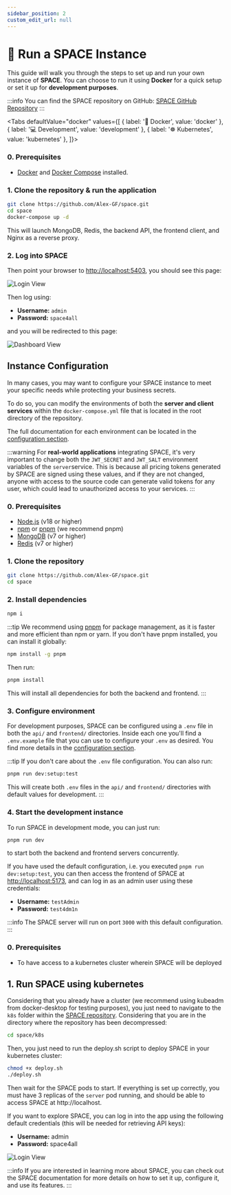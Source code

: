 ```yaml
---
sidebar_position: 2
custom_edit_url: null
---
```



# 🚀 Run a SPACE Instance

This guide will walk you through the steps to set up and run your own instance of **SPACE**. You can choose to run it using **Docker** for a quick setup or set it up for **development purposes**.

:::info
You can find the SPACE repository on GitHub: [SPACE GitHub Repository](https://github.com/Alex-GF/space)
:::

<Tabs
  defaultValue="docker"
  values={[
    { label: '🐳 Docker', value: 'docker' },
    { label: '💻 Development', value: 'development' },
    { label: '☸️ Kubernetes', value: 'kubernetes' },
  ]}>

<TabItem value="docker">

### 0. Prerequisites

   - [Docker](https://www.docker.com/) and [Docker Compose](https://docs.docker.com/compose/) installed.

### 1. Clone the repository & run the application

```sh
git clone https://github.com/Alex-GF/space.git
cd space
docker-compose up -d
```

This will launch MongoDB, Redis, the backend API, the frontend client, and Nginx as a reverse proxy.

### 2. Log into SPACE

Then point your browser to [http://localhost:5403](http://localhost:5403), you should see this page:

![Login View](../../../static/img/space/user-guides/login-view.png)

Then log using:

- **Username:** `admin`
- **Password:** `space4all`

and you will be redirected to this page:

![Dashboard View](../../../static/img/space/user-guides/dashboard-view.png)

## Instance Configuration

In many cases, you may want to configure your SPACE instance to meet your specific needs while protecting your business secrets.

To do so, you can modify the environments of both the **server and client services** within the `docker-compose.yml` file that is located in the root directory of the repository.

The full documentation for each environment can be located in the [configuration section](../space-config.mdx).

:::warning
For **real-world applications** integrating SPACE, it's very important to change both the `JWT_SECRET` and `JWT_SALT` environment variables of the `server`service. This is because all pricing tokens generated by SPACE are signed using these values, and if they are not changed, anyone with access to the source code can generate valid tokens for any user, which could lead to unauthorized access to your services.
:::

</TabItem>

<TabItem value="development">

### 0. Prerequisites

   - [Node.js](https://nodejs.org/en/) (v18 or higher)
   - [npm](https://www.npmjs.com/) or [pnpm](https://pnpm.io/) (we recommend pnpm)
   - [MongoDB](https://www.mongodb.com/) (v7 or higher)
   - [Redis](https://redis.io/) (v7 or higher)

### 1. Clone the repository

```sh
git clone https://github.com/Alex-GF/space.git
cd space
```

### 2. Install dependencies

```sh
npm i
```

:::tip
We recommend using [pnpm](https://pnpm.io/) for package management, as it is faster and more efficient than npm or yarn. If you don't have pnpm installed, you can install it globally:

```sh
npm install -g pnpm
```

Then run:

```sh
pnpm install
```

This will install all dependencies for both the backend and frontend.
:::

### 3. Configure environment

For development purposes, SPACE can be configured using a `.env` file in both the `api/` and `frontend/` directories. Inside each one you'll find a `.env.example` file that you can use to configure your `.env` as desired. You find more details in the [configuration section](../space-config.mdx).

:::tip
If you don't care about the `.env` file configuration. You can also run:

```sh
pnpm run dev:setup:test
```

This will create both `.env` files in the `api/` and `frontend/` directories with default values for development.
:::

### 4. Start the development instance

To run SPACE in development mode, you can just run:

```sh
pnpm run dev
```

to start both the backend and frontend servers concurrently.

If you have used the default configuration, i.e. you executed `pnpm run dev:setup:test`, you can then access the frontend of SPACE at [http://localhost:5173](http://localhost:5173), and can log in as an admin user using these credentials:

- **Username:** `testAdmin`
- **Password:** `test4dm1n`

:::info
The SPACE server will run on port `3000` with this default configuration.
:::

</TabItem>

<TabItem value="kubernetes">

### 0. Prerequisites

- To have access to a kubernetes cluster wherein SPACE will be deployed

## 1. Run SPACE using kubernetes

Considering that you already have a cluster (we recommend using kubeadm from docker-desktop for testing purposes), you just need to navigate to the `k8s` folder within the [SPACE repository](https://github.com/Alex-GF/space). Considering that you are in the directory where the repository has been decompressed:

```bash
cd space/k8s
```

Then, you just need to run the deploy.sh script to deploy SPACE in your kubernetes cluster:

```bash
chmod +x deploy.sh
./deploy.sh
```

Then wait for the SPACE pods to start. If everything is set up correctly, you must have 3 replicas of the `server` pod running, and should be able to access SPACE at http://localhost.

If you want to explore SPACE, you can log in into the app using the following default credentials (this will be needed for retrieving API keys):

- **Username:** admin
- **Password:** space4all

![Login View](../../../static/img/space/user-guides/login-view.png)

:::info
If you are interested in learning more about SPACE, you can check out the SPACE documentation for more details on how to set it up, configure it, and use its features.
:::

</TabItem>

 </Tabs>
